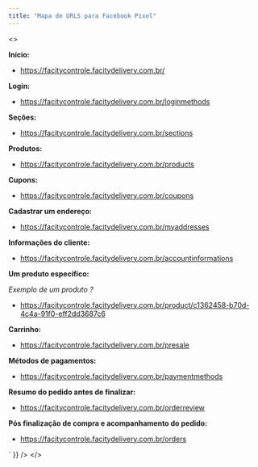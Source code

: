```yaml
---
title: "Mapa de URLS para Facebook Pixel"
---
```



<>
  <div dangerouslySetInnerHTML={{ __html: `
    
<p></p>



<p class="has-small-font-size"><strong>Início:</strong></p>



<ul class="wp-block-list"><li><a href="https://facitycontrole.facitydelivery.com.br/">https://facitycontrole.facitydelivery.com.br/</a></li></ul>



<p class="has-small-font-size"><strong>Login:</strong></p>



<ul class="wp-block-list"><li><a href="https://facitycontrole.facitydelivery.com.br/loginmethods">https://facitycontrole.facitydelivery.com.br/loginmethods</a></li></ul>



<p class="has-small-font-size"><strong>Seções:</strong></p>



<ul class="wp-block-list"><li><a href="https://facitycontrole.facitydelivery.com.br/sections">https://facitycontrole.facitydelivery.com.br/sections</a></li></ul>



<p class="has-small-font-size"><strong>Produtos:</strong></p>



<ul class="wp-block-list"><li><a href="https://facitycontrole.facitydelivery.com.br/products">https://facitycontrole.facitydelivery.com.br/products</a></li></ul>



<p class="has-small-font-size"><strong>Cupons:</strong></p>



<ul class="wp-block-list"><li><a href="https://facitycontrole.facitydelivery.com.br/coupons">https://facitycontrole.facitydelivery.com.br/coupons</a></li></ul>



<p class="has-small-font-size"><strong>Cadastrar um endereço:</strong></p>



<ul class="wp-block-list"><li><a href="https://facitycontrole.facitydelivery.com.br/myaddresses">https://facitycontrole.facitydelivery.com.br/myaddresses</a></li></ul>



<p class="has-small-font-size"><strong>Informações do cliente:</strong></p>



<ul class="wp-block-list"><li><a href="https://facitycontrole.facitydelivery.com.br/accountinformations">https://facitycontrole.facitydelivery.com.br/accountinformations</a> </li></ul>



<p class="has-small-font-size"><strong>Um produto específico:</strong></p>



<p class="has-small-font-size"><em>  Exemplo de um produto ?</em></p>



<ul class="wp-block-list"><li><a href="https://facitycontrole.facitydelivery.com.br/product/c1362458-b70d-4c4a-91f0-eff2dd3687c6">https://facitycontrole.facitydelivery.com.br/product/c1362458-b70d-4c4a-91f0-eff2dd3687c6</a></li></ul>



<p class="has-small-font-size"><strong>Carrinho:</strong></p>



<ul class="wp-block-list"><li><a href="https://facitycontrole.facitydelivery.com.br/presale">https://facitycontrole.facitydelivery.com.br/presale</a></li></ul>



<p class="has-small-font-size"><strong>Métodos de pagamentos:</strong></p>



<ul class="wp-block-list"><li><a href="https://facitycontrole.facitydelivery.com.br/paymentmethods">https://facitycontrole.facitydelivery.com.br/paymentmethods</a></li></ul>



<p class="has-small-font-size"><strong> Resumo do pedido antes de finalizar:</strong></p>



<ul class="wp-block-list"><li><a href="https://facitycontrole.facitydelivery.com.br/orderreview">https://facitycontrole.facitydelivery.com.br/orderreview</a></li></ul>



<p class="has-small-font-size"><strong>Pós finalização de compra e acompanhamento do pedido:</strong></p>



<ul class="wp-block-list"><li><a href="https://facitycontrole.facitydelivery.com.br/orders">https://facitycontrole.facitydelivery.com.br/orders</a></li></ul>

  ` }} />
</>
